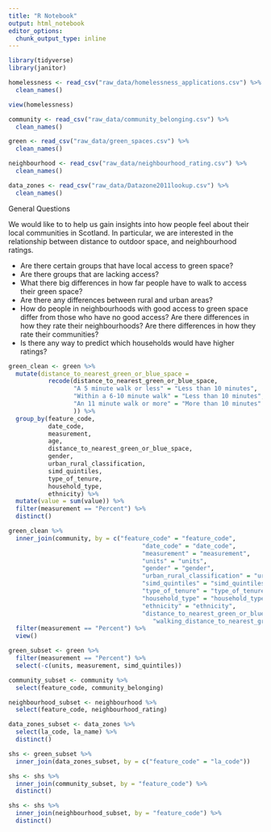 ```yaml
---
title: "R Notebook"
output: html_notebook
editor_options: 
  chunk_output_type: inline
---
```

```r
library(tidyverse)
library(janitor)

homelessness <- read_csv("raw_data/homelessness_applications.csv") %>% 
  clean_names()

view(homelessness)
```

```r

community <- read_csv("raw_data/community_belonging.csv") %>% 
  clean_names()

green <- read_csv("raw_data/green_spaces.csv") %>% 
  clean_names()

neighbourhood <- read_csv("raw_data/neighbourhood_rating.csv") %>% 
  clean_names()

data_zones <- read_csv("raw_data/Datazone2011lookup.csv") %>% 
  clean_names()

```

General Questions

We would like to to help us gain insights into how people feel about their local communities in Scotland. In particular, we are interested in the relationship between distance to outdoor space, and neighbourhood ratings.

- Are there certain groups that have local access to green space?
- Are there groups that are lacking access?
- What there big differences in how far people have to walk to access their green space?
- Are there any differences between rural and urban areas?
- How do people in neighbourhoods with good access to green space differ from those who have no good access? Are there differences in how they rate their neighbourhoods? Are there differences in how they rate their communities?
- Is there any way to predict which households would have higher ratings?



```r
green_clean <- green %>% 
  mutate(distance_to_nearest_green_or_blue_space = 
           recode(distance_to_nearest_green_or_blue_space,
                  "A 5 minute walk or less" = "Less than 10 minutes",
                  "Within a 6-10 minute walk" = "Less than 10 minutes",
                  "An 11 minute walk or more" = "More than 10 minutes"
                  )) %>% 
  group_by(feature_code, 
           date_code,
           measurement,
           age,
           distance_to_nearest_green_or_blue_space,
           gender,
           urban_rural_classification,
           simd_quintiles,
           type_of_tenure,
           household_type,
           ethnicity) %>% 
  mutate(value = sum(value)) %>% 
  filter(measurement == "Percent") %>% 
  distinct()

green_clean %>% 
  inner_join(community, by = c("feature_code" = "feature_code",
                                     "date_code" = "date_code",
                                     "measurement" = "measurement",
                                     "units" = "units",
                                     "gender" = "gender",
                                     "urban_rural_classification" = "urban_rural_classification",
                                     "simd_quintiles" = "simd_quintiles",
                                     "type_of_tenure" = "type_of_tenure",
                                     "household_type" = "household_type",
                                     "ethnicity" = "ethnicity",
                                     "distance_to_nearest_green_or_blue_space" =
                                        "walking_distance_to_nearest_greenspace")) %>% 
  filter(measurement == "Percent") %>% 
  view()
```

```r
green_subset <- green %>% 
  filter(measurement == "Percent") %>% 
  select(-c(units, measurement, simd_quintiles))

community_subset <- community %>% 
  select(feature_code, community_belonging)

neighbourhood_subset <- neighbourhood %>% 
  select(feature_code, neighbourhood_rating)

data_zones_subset <- data_zones %>% 
  select(la_code, la_name) %>% 
  distinct()

shs <- green_subset %>% 
  inner_join(data_zones_subset, by = c("feature_code" = "la_code"))

shs <- shs %>% 
  inner_join(community_subset, by = "feature_code") %>% 
  distinct()

shs <- shs %>% 
  inner_join(neighbourhood_subset, by = "feature_code") %>% 
  distinct()

```




